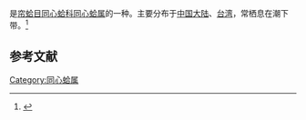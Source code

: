 {{noteTA
|T=zh-cn:拉氏同心蛤; zh-tw:拉馬克同心蛤;
|1=zh-cn:拉氏同心蛤; zh-tw:拉馬克同心蛤;
}}
{{Speciesbox
| name = 拉氏同心蛤
| image = 
| image_width = 
| genus = Meiocardia
| species = lamarckii
| authority = (Reeve, 1845)
}}
{{地区用词4|start=学名：''{{lang|la|Meiocardia lamarckii}}''|cn=拉氏同心蛤|tw=拉馬克同心蛤|as=称}}是[[帘蛤目|帘蛤目]][[同心蛤科|同心蛤科]][[同心蛤属|同心蛤属]]的一种。主要分布于[[中国大陆|中国大陆]]、[[台湾|台湾]]，常栖息在潮下带。<ref>{{cite web|url=http://shell.sinica.edu.tw/chinese/shellbase_detail.php?science_no=2660|title=国际贝库：拉氏同心蛤|publisher=台湾贝类资料库|accessdate=2009-08-11|archive-date=2016-03-04|archive-url=https://web.archive.org/web/20160304104604/http://shell.sinica.edu.tw/chinese/shellbase_detail.php?science_no=2660|dead-url=no}}</ref>

== 参考文献 ==
{{reflist|2}}

[[Category:同心蛤属|Category:同心蛤属]]